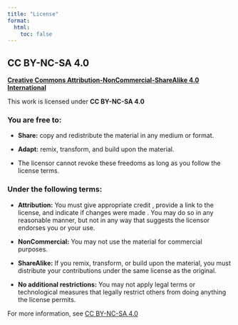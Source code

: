 ```yaml
---
title: "License"
format:
  html:
    toc: false
---
```



## CC BY-NC-SA 4.0

<a href="https://creativecommons.org/licenses/by-nc-sa/4.0/?ref=chooser-v1" target="blank_"><strong>Creative Commons Attribution-NonCommercial-ShareAlike 4.0 International</strong></a>

This work is licensed under __CC BY-NC-SA 4.0__


### You are free to:

- __Share:__ copy and redistribute the material in any medium or format.

- __Adapt:__ remix, transform, and build upon the material.

- The licensor cannot revoke these freedoms as long as you follow the license terms.


### Under the following terms:

- __Attribution:__ You must give appropriate credit , provide a link to the license, and indicate if changes were made . You may do so in any reasonable manner, but not in any way that suggests the licensor endorses you or your use.

- __NonCommercial:__ You may not use the material for commercial purposes.

- __ShareAlike:__ If you remix, transform, or build upon the material, you must distribute your contributions under the same license as the original.

- __No additional restrictions:__ You may not apply legal terms or technological measures that legally restrict others from doing anything the license permits.


For more information, see <a href="https://creativecommons.org/licenses/by-nc-sa/4.0/?ref=chooser-v1" target="blank_">CC BY-NC-SA 4.0</a>

